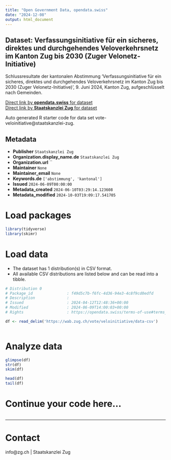 ```yaml
---
title: "Open Government Data, opendata.swiss"
date: "2024-12-08"
output: html_document
---
```


## Dataset: Verfassungsinitiative für ein sicheres, direktes und durchgehendes Veloverkehrsnetz im Kanton Zug bis 2030 (Zuger Velonetz-Initiative)

Schlussresultate der kantonalen Abstimmung 'Verfassungsinitiative für ein sicheres, direktes und durchgehendes Veloverkehrsnetz im Kanton Zug bis 2030 (Zuger Velonetz-Initiative)', 9. Juni 2024, Kanton Zug, aufgeschlüsselt nach Gemeinden.

[Direct link by **opendata.swiss** for dataset](https://opendata.swiss/de/dataset/verfassungsinitiative-fur-ein-sicheres-direktes-und-durchgehendes-veloverkehrsnetz-im-kanton-zu)<br>
[Direct link by **Staatskanzlei Zug** for dataset](https://wab.zug.ch/vote/veloinitiative/data)

Auto generated R starter code for data set vote-veloinitiative@staatskanzlei-zug.

## Metadata

- **Publisher** `Staatskanzlei Zug`
- **Organization.display_name.de** `Staatskanzlei Zug`
- **Organization.url** ``
- **Maintainer** `None`
- **Maintainer_email** `None`
- **Keywords.de** `['abstimmung', 'kantonal']`
- **Issued** `2024-06-09T00:00:00`
- **Metadata_created** `2024-06-10T03:29:14.123608`
- **Metadata_modified** `2024-10-03T19:09:17.541705`


# Load packages

```r

library(tidyverse)
library(skimr)

```

# Load data

-   The dataset has 1 distribution(s) in CSV format.
-   All available CSV distributions are listed below and can be read into a tibble.

```r

# Distribution 0
# Package_id               : f49d5c7b-f6fc-4d36-94e3-4c8f9cd0edfd
# Description              : 
# Issued                   : 2024-04-12T12:48:36+00:00
# Modified                 : 2024-06-09T14:00:03+00:00
# Rights                   : https://opendata.swiss/terms-of-use#terms_by

df <- read_delim('https://wab.zug.ch/vote/veloinitiative/data-csv')



```

# Analyze data

```r

glimpse(df)
str(df)
skim(df)

head(df)
tail(df)

```

# Continue your code here...

```r

```

------------------------------------------------------------------------

# Contact

info@zg.ch | Staatskanzlei Zug
